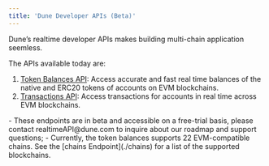```yaml
---
title: 'Dune Developer APIs (Beta)'
---
```


Dune’s realtime developer APIs makes building multi-chain application seemless. 

The APIs available today are:

1. [Token Balances API](./balances): Access accurate and fast real time balances of the native and ERC20 tokens of accounts on EVM blockchains.
2. [Transactions API](./transactions): Access transactions for accounts in real time across EVM blockchains.

<Note> 
- These endpoints are in beta and accessible on a free-trial basis, please contact realtimeAPI@dune.com to inquire about our roadmap and support questions;
</Note>
<Tip>
    - Currently, the token balances supports 22 EVM-compatible chains. See the [chains Endpoint](./chains) for a list of the supported blockchains.
</Tip>
